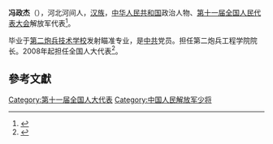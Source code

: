 '''冯政杰'''（{{bd|1950年||}}），河北河间人，[[汉族|汉族]]，[[中华人民共和国|中华人民共和国]]政治人物、[[第十一届全国人民代表大会|第十一届全国人民代表大会]]解放军代表<ref>{{cite web|author=新华网|title=第十一届全国人大代表|url=http://news.xinhuanet.com/ziliao/2008-03/03/content_7708230.htm?node=36628|publisher=新华网|accessdate=2014-01-07|archive-date=2014-01-10|archive-url=https://web.archive.org/web/20140110211415/http://news.xinhuanet.com/ziliao/2008-03/03/content_7708230.htm?node=36628|dead-url=no}}</ref>。

毕业于[[第二炮兵技术学校|第二炮兵技术学校]]发射瞄准专业，是[[中共|中共]]党员。担任第二炮兵工程学院院长。2008年起担任全国人大代表<ref>{{cite news|title=全国人大代表信息-冯政杰|url=http://210.82.31.1:8084/delegate/viewDelegate.action?dbid=112765|accessdate=2013-04-05|newspaper=全国人大网|archive-url=https://web.archive.org/web/20140527234013/http://www.npc.gov.cn/delegate/viewDelegate.action?dbid=112765|archive-date=2014-05-27|dead-url=yes}}</ref>。

==參考文獻==
{{reflist}}
[[Category:第十一届全国人大代表|Category:第十一届全国人大代表]]
[[Category:中国人民解放军少将|Category:中国人民解放军少将]]